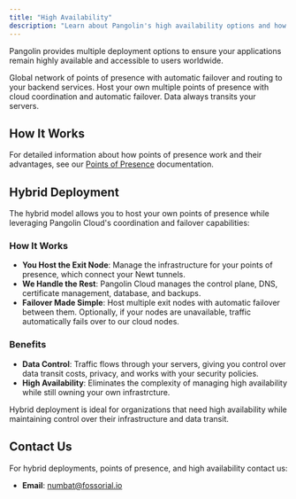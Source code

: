 ```yaml
---
title: "High Availability"
description: "Learn about Pangolin's high availability options and how to ensure your applications remain accessible"
---
```


Pangolin provides multiple deployment options to ensure your applications remain highly available and accessible to users worldwide.

<CardGroup cols={2}>
<Card title="Pangolin Cloud" icon="cloud" href="https://pangolin.fossorial.io/auth/signup">
  Global network of points of presence with automatic failover and routing to your backend services.
</Card>

<Card title="Hybrid" icon="circle-nodes" href="/manage/high-availability#hybrid-deployment">
  Host your own multiple points of presence with cloud coordination and automatic failover. Data always transits your servers.
</Card>
</CardGroup>

## How It Works

For detailed information about how points of presence work and their advantages, see our [Points of Presence](/manage/points-of-presence) documentation.

## Hybrid Deployment

The hybrid model allows you to host your own points of presence while leveraging Pangolin Cloud's coordination and failover capabilities:

### How It Works

- **You Host the Exit Node**: Manage the infrastructure for your points of presence, which connect your Newt tunnels.
- **We Handle the Rest**: Pangolin Cloud manages the control plane, DNS, certificate management, database, and backups.
- **Failover Made Simple**: Host multiple exit nodes with automatic failover between them. Optionally, if your nodes are unavailable, traffic automatically fails over to our cloud nodes.

### Benefits

- **Data Control**: Traffic flows through your servers, giving you control over data transit costs, privacy, and works with your security policies.
- **High Availability**: Eliminates the complexity of managing high availability while still owning your own infrastrcture.

<Tip>
Hybrid deployment is ideal for organizations that need high availability while maintaining control over their infrastructure and data transit.
</Tip>

## Contact Us

For hybrid deployments, points of presence, and high availability contact us:
- **Email**: [numbat@fossorial.io](mailto:numbat@fossorial.io)
